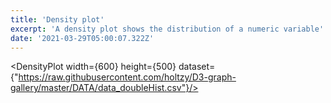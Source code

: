 ```yaml
---
title: 'Density plot'
excerpt: 'A density plot shows the distribution of a numeric variable'
date: '2021-03-29T05:00:07.322Z'
---
```


<DensityPlot
  width={600}
  height={500}
  dataset={"https://raw.githubusercontent.com/holtzy/D3-graph-gallery/master/DATA/data_doubleHist.csv"}/>